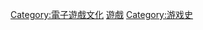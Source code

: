 {{Portal|電子遊戲}}

{{catmore}}

[[Category:電子遊戲文化|Category:電子遊戲文化]]
[[Category:计算机历史|遊戲]]
[[Category:游戏史|Category:游戏史]]